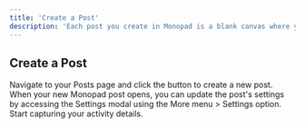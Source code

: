 ```yaml
---
title: 'Create a Post'
description: 'Each post you create in Monopad is a blank canvas where you can add any content you like. Follow these steps to create your first post'
---
```


## Create a Post
<Steps>
  <Step title='Create a post'>
    Navigate to your Posts page and click the <Icon icon='plus' iconType='solid' /> button to create a new post. 
  </Step>
  <Step title='Update the post settings'>
    When your new Monopad post opens, you can update the post's settings by accessing the Settings modal using the <Icon icon='ellipsis' iconType='solid' /> More menu > <Icon icon='gear' iconType='solid' /> Settings option.
  </Step>
  <Step title='Start writting'>
   Start capturing your activity details.
  </Step>
</Steps>